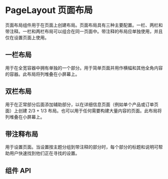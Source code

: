 
# PageLayout 页面布局

页面布局组件用于在页面上创建布局。页面布局具有三种主要配置。一栏、两栏和带注释。一栏和两栏布局可以组合在同一页面中。带注释的布局应单独使用，并且仅在设置页面上使用。

## 一栏布局

用于在全宽容器中拥有单独的一个部分。用于简单页面并用作横幅和其他全角内容的容器。此布局将列堆叠在小屏幕上。

<Canvas>
  <Story of={PageLayoutStories.OneColumn} />
</Canvas>

## 双栏布局

用于在正常部分后面添加辅助部分，以在详细信息页面（例如单个产品或订单页面）上创建 2/3 + 1/3 布局。也可以用于任何需要构建大量内容的页面。此布局将列堆叠在小屏幕上。

<Canvas>
  <Story of={PageLayoutStories.TwoColumns} />
</Canvas>

## 带注释布局

用于设置页面。当设置按主题分组到带注释的部分时，每个部分的标题和说明可帮助用户快速找到他们正在寻找的设置。

<Canvas>
  <Story of={PageLayoutStories.Annotated} />
</Canvas>

## 组件 API

<ArgsTable />
